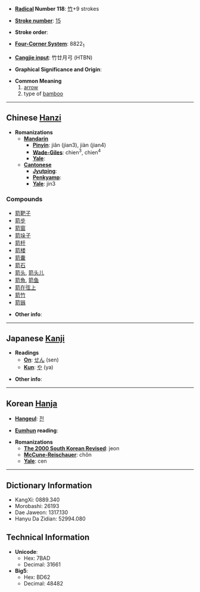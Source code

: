 * '''[[Wiktionary:Chinese radical index| Radical]] Number 118''': [[Wiktionary:Chinese radical index 竹|竹]]+9 strokes

* '''[[Wiktionary:Chinese total strokes index|Stroke number]]''': [[Wiktionary:Chinese total strokes index 15|15]]

* '''Stroke order''': 

* '''[[Wiktionary:Chinese four corner index|Four-Corner System]]''': 8822<sub>1</sub>

* '''[[Wiktionary:Chinese Cangjie index|Cangjie input]]''': 竹廿月弓 (HTBN)

* '''Graphical Significance and Origin''': 

* '''Common Meaning'''
*# [[arrow]]
*# type of [[bamboo]]

----

== Chinese [[Hanzi]] ==

* '''Romanizations'''
** '''[[Mandarin]]'''
*** '''[[Pinyin]]''': jiǎn (jian3), jiàn (jian4)
*** '''[[Wade-Giles]]''': chien<sup>3</sup>, chien<sup>4</sup>
*** '''[[Yale]]''': 
** '''[[Cantonese]]'''
*** '''[[Jyutping]]''':
*** '''[[Penkyamp]]''': 
*** '''[[Yale]]''': jin3

===Compounds===
*[[箭靶子]]
*[[箭步]]
*[[箭窗]]
*[[箭垛子]]
*[[箭杆]]
*[[箭楼]]
*[[箭囊]]
*[[箭石]]
*[[箭头]], [[箭头儿]]
*[[箭魚]], [[箭鱼]]
*[[箭在弦上]]
*[[箭竹]]
*[[箭镞]]

* '''Other info''': 

----

== Japanese [[Kanji]] ==

* '''Readings'''
** '''[[On]]''': [[せん]] (sen)
** '''[[Kun]]''': [[や]] (ya)

* '''Other info''':  

----

== Korean [[Hanja]] ==

* '''[[Hangeul]]''': [[전]]

* '''[[Eumhun]] reading''': 

* '''Romanizations'''
** '''[[The 2000 South Korean Revised Romanization|The 2000 South Korean Revised]]''': jeon
** '''[[McCune-Reischauer]]''': chŏn
** '''[[Yale]]''': cen

----

== Dictionary Information ==

* KangXi: 0889.340
* Morobashi: 26193
* Dae Jaweon: 1317.130
* Hanyu Da Zidian: 52994.080

== Technical Information ==

* '''Unicode''':
** Hex: 7BAD
** Decimal: 31661
* '''Big5''':
** Hex: BD62
** Decimal: 48482